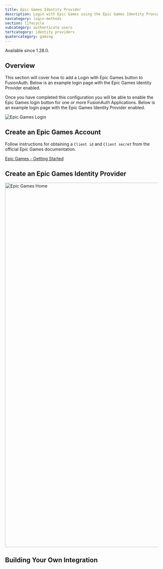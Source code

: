 ```yaml
---
title: Epic Games Identity Provider
description: Login with Epic Games using the Epic Games Identity Provider
navcategory: login-methods
section: lifecycle
subcategory: authenticate users
tertcategory: identity providers
quatercategory: gaming
---
```


<AdvancedEditionBlurb />

<Aside type="version">
Available since 1.28.0.
</Aside>

## Overview

This section will cover how to add a Login with Epic Games button to FusionAuth. Below is an example login page with the Epic Games Identity Provider enabled.

Once you have completed this configuration you will be able to enable the Epic Games login button for one or more FusionAuth Applications. Below is an example login page with the Epic Games Identity Provider enabled.

<img src="/img/docs/lifecycle/authenticate-users/identity-providers/gaming/login-epic.png" alt="Epic Games Login"  role="bottom-cropped" />

## Create an Epic Games Account

Follow instructions for obtaining a `Client id` and `Client secret` from the official Epic Games documentation.

[Epic Games - Getting Started](https://dev.epicgames.com/portal/)

## Create an Epic Games Identity Provider

<IdpApplicationConfiguration identity_provider="Epic Games" />

<img src="/img/docs/lifecycle/authenticate-users/identity-providers/gaming/identity-provider-epic-add.png" alt="Epic Games Home" width="1200" />


<IdpFormFields getStartedHref="https://dev.epicgames.com/portal/" getStartedText="Epic Games - Getting Started" idp="Epic Games" linkingStrategy="Create a pending link" />

## Building Your Own Integration

<LoginApiIntegration apiRef="/docs/apis/identity-providers/epicgames#complete-the-propsidp_display_name-login" />

